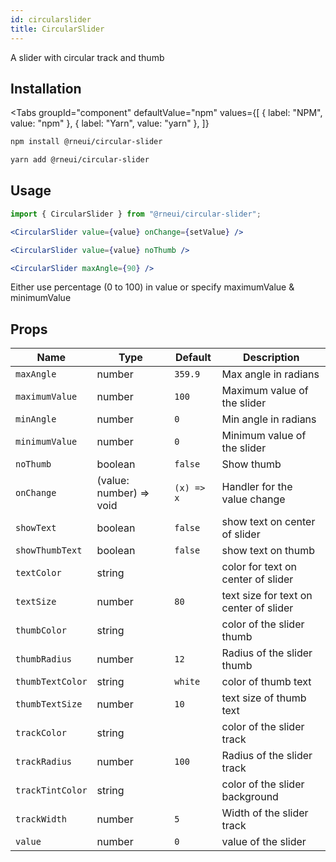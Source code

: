 ```yaml
---
id: circularslider
title: CircularSlider
---
```



A slider with circular track and thumb

## Installation

<Tabs
  groupId="component"
  defaultValue="npm"
  values={[
    { label: "NPM", value: "npm" },
    { label: "Yarn", value: "yarn" },
  ]}
>
<TabItem value="npm">
  
```bash
npm install @rneui/circular-slider
```

</TabItem>
<TabItem value="yarn">

```bash
yarn add @rneui/circular-slider
```

</TabItem>
</Tabs>

## Usage

```jsx
import { CircularSlider } from "@rneui/circular-slider";
```

```jsx
<CircularSlider value={value} onChange={setValue} />

<CircularSlider value={value} noThumb />

<CircularSlider maxAngle={90} />
```

Either use percentage (0 to 100) in value or specify maximumValue & minimumValue

## Props

<div class='table-responsive'>

| Name             | Type                    | Default    | Description                            |
| ---------------- | ----------------------- | ---------- | -------------------------------------- |
| `maxAngle`       | number                  | `359.9`    | Max angle in radians                   |
| `maximumValue`   | number                  | `100`      | Maximum value of the slider            |
| `minAngle`       | number                  | `0`        | Min angle in radians                   |
| `minimumValue`   | number                  | `0`        | Minimum value of the slider            |
| `noThumb`        | boolean                 | `false`    | Show thumb                             |
| `onChange`       | (value: number) => void | `(x) => x` | Handler for the value change           |
| `showText`       | boolean                 | `false`    | show text on center of slider          |
| `showThumbText`  | boolean                 | `false`    | show text on thumb                     |
| `textColor`      | string                  |            | color for text on center of slider     |
| `textSize`       | number                  | `80`       | text size for text on center of slider |
| `thumbColor`     | string                  |            | color of the slider thumb              |
| `thumbRadius`    | number                  | `12`       | Radius of the slider thumb             |
| `thumbTextColor` | string                  | `white`    | color of thumb text                    |
| `thumbTextSize`  | number                  | `10`       | text size of thumb text                |
| `trackColor`     | string                  |            | color of the slider track              |
| `trackRadius`    | number                  | `100`      | Radius of the slider track             |
| `trackTintColor` | string                  |            | color of the slider background         |
| `trackWidth`     | number                  | `5`        | Width of the slider track              |
| `value`          | number                  | `0`        | value of the slider                    |

</div>
